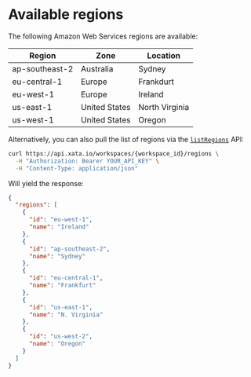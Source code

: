 # Available regions

The following Amazon Web Services regions are available:

| Region         | Zone          | Location       |
| -------------- | ------------- | -------------- |
| ap-southeast-2 | Australia     | Sydney         |
| eu-central-1   | Europe        | Frankdurt      |
| eu-west-1      | Europe        | Ireland        |
| us-east-1      | United States | North Virginia |
| us-west-1      | United States | Oregon         |

Alternatively, you can also pull the list of regions via the [`listRegions`](/docs/api-reference/workspaces/workspace_id/regions) API:

```bash
curl https://api.xata.io/workspaces/{workspace_id}/regions \
  -H "Authorization: Bearer YOUR_API_KEY" \
  -H "Content-Type: application/json"
```

Will yield the response:

```json
{
  "regions": [
    {
      "id": "eu-west-1",
      "name": "Ireland"
    },
    {
      "id": "ap-southeast-2",
      "name": "Sydney"
    },
    {
      "id": "eu-central-1",
      "name": "Frankfurt"
    },
    {
      "id": "us-east-1",
      "name": "N. Virginia"
    },
    {
      "id": "us-west-2",
      "name": "Oregon"
    }
  ]
}
```
